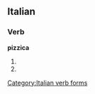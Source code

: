 ==Italian==

===Verb===
'''pizzica'''

# {{form of|[[third-person|Third-person]] [[singular]] [[present tense]]|[[pizzicare#Italian|pizzicare]]|lang=Italian}}
# {{form of|[[second-person|Second-person]] singular [[imperative]]|pizzicare#Italian|pizzicare|lang=Italian}}

[[Category:Italian verb forms]]